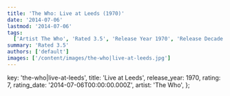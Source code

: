 ```yaml
---
title: 'The Who: Live at Leeds (1970)'
date: '2014-07-06'
lastmod: '2014-07-06'
tags:
  ['Artist The Who', 'Rated 3.5', 'Release Year 1970', 'Release Decade 1970']
summary: 'Rated 3.5'
authors: ['default']
images: ['/content/images/the-who|live-at-leeds.jpg']
---
```


  key: 'the-who|live-at-leeds',
  title: 'Live at Leeds',
  release_year: 1970,
  rating: 7,
  rating_date: '2014-07-06T00:00:00.000Z',
  artist: 'The Who',
};

<MusicRating data={data} />
